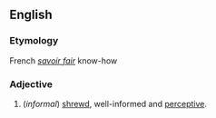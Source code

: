 ==English==
===Etymology===
French ''[[savoir fair]]'' know-how
===Adjective===
#(''informal'') [[shrewd]], well-informed and [[perceptive]].